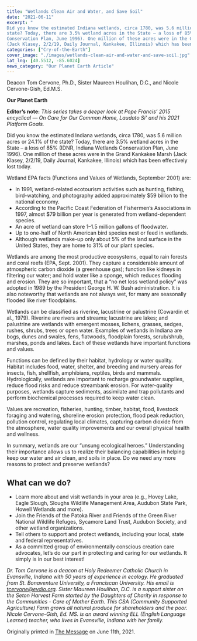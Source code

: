 ```yaml
---
title: "Wetlands Clean Air and Water, and Save Soil"
date: "2021-06-11"
excerpt: "
Did you know the estimated Indiana wetlands, circa 1780, was 5.6 million acres or 24.1% of the
state? Today, there are 3.5% wetland acres in the State – a loss of 85% (IDNR, Indiana Wetlands
Conservation Plan, June 1996). One million of these acres were in the Grand Kankakee Marsh
(Jack Klasey, 2/2/19, Daily Journal, Kankakee, Illinois) which has been effectively lost today."
categories: ["Cry-of-the-Earth"]
cover_image: "./images/wetlands-clean-air-and-water-and-save-soil.jpg"
lat_lng: [40.5512, -85.6024]
news_category: "Our Planet Earth Article"
---
```


<CustomImage
  src="https://raw.githubusercontent.com/MCervone14/our-planet-earth-articles/tree/main/images/wetlands-clean-air-and-water-and-save-soil.jpg"
  alt="Wetlands with a sunset"
  priority={true}
/>

Deacon Tom Cervone, Ph.D., Sister Maureen Houlihan, D.C., and Nicole Cervone-Gish, Ed.M.S.

**Our Planet Earth**

**Editor’s note:**
_This series takes a deeper look at Pope Francis’ 2015 encyclical ― On Care for Our Common
Home, Laudato Si’ and his 2021 Platform Goals._

Did you know the estimated Indiana wetlands, circa 1780, was 5.6 million acres or 24.1% of the
state? Today, there are 3.5% wetland acres in the State – a loss of 85% (IDNR, Indiana Wetlands
Conservation Plan, June 1996). One million of these acres were in the Grand Kankakee Marsh
(Jack Klasey, 2/2/19, Daily Journal, Kankakee, Illinois) which has been effectively lost today.

Wetland EPA facts (Functions and Values of Wetlands, September 2001) are:

- In 1991, wetland-related ecotourism activities such as hunting, fishing, bird-watching,
  and photography added approximately $59 billion to the national economy.
- According to the Pacific Coast Federation of Fishermen’s Associations in 1997, almost
  $79 billion per year is generated from wetland-dependent species.
- An acre of wetland can store 1–1.5 million gallons of floodwater.
- Up to one-half of North American bird species nest or feed in wetlands.
- Although wetlands make-up only about 5% of the land surface in the United States, they
  are home to 31% of our plant species.

Wetlands are among the most productive ecosystems, equal to rain forests and coral reefs (EPA,
Sept. 2001). They capture a considerable amount of atmospheric carbon dioxide (a greenhouse
gas); function like kidneys in filtering our water; and hold water like a sponge, which reduces
flooding and erosion. They are so important, that a “no net loss wetland policy” was adopted in
1989 by the President George H. W. Bush administration. It is also noteworthy that wetlands are
not always wet, for many are seasonally flooded like river floodplains.

Wetlands can be classified as riverine, lacustrine or palustrine (Cowardin et al., 1979). Riverine
are rivers and streams; lacustrine are lakes; and palustrine are wetlands with emergent mosses,
lichens, grasses, sedges, rushes, shrubs, trees or open water. Examples of wetlands in Indiana are
bogs, dunes and swales, fens, flatwoods, floodplain forests, scrub/shrub, marshes, ponds and
lakes. Each of these wetlands have important functions and values.

Functions can be defined by their habitat, hydrology or water quality. Habitat includes food,
water, shelter, and breeding and nursery areas for insects, fish, shellfish, amphibians, reptiles,
birds and mammals. Hydrologically, wetlands are important to recharge groundwater supplies,
reduce flood risks and reduce streambank erosion. For water-quality purposes, wetlands capture
sediments, assimilate and trap pollutants and perform biochemical processes required to keep
water clean.

Values are recreation, fisheries, hunting, timber, habitat, food, livestock foraging and watering,
shoreline erosion protection, flood peak reduction, pollution control, regulating local climates,
capturing carbon dioxide from the atmosphere, water quality improvements and our overall
physical health and wellness.

In summary, wetlands are our “unsung ecological heroes.” Understanding their importance
allows us to realize their balancing capabilities in helping keep our water and air clean, and soils
in place. Do we need any more reasons to protect and preserve wetlands?

## What can we do?

- Learn more about and visit wetlands in your area (e.g., Hovey Lake, Eagle Slough,
  Sloughs Wildlife Management Area, Audubon State Park, Howell Wetlands and more).
- Join the Friends of the Patoka River and Friends of the Green River National Wildlife
  Refuges, Sycamore Land Trust, Audubon Society, and other wetland organizations.
- Tell others to support and protect wetlands, including your local, state and federal
  representatives.
- As a committed group of environmentally conscious creation care advocates, let’s do our
  part in protecting and caring for our wetlands. It simply is in our best interest!

_Dr. Tom Cervone is a deacon at Holy Redeemer Catholic Church in Evansville, Indiana with 50
years of experience in ecology. He graduated from St. Bonaventure University, a Franciscan
University. His email is tcervone@evdio.org. Sister Maureen Houlihan, D.C. is a support sister
on the Seton Harvest Farm started by the Daughters of Charity in response to the Communities -
Care of Mother Earth. This CSA (Community Supported Agriculture) Farm grows all natural
produce for shareholders and the poor. Nicole Cervone-Gish, Ed. MS. is an award winning ELL
(English Language Learner) teacher, who lives in Evansville, Indiana with her family._

Originally printed in [The Message](https://evdiomessage.org/) on June 11th, 2021.
